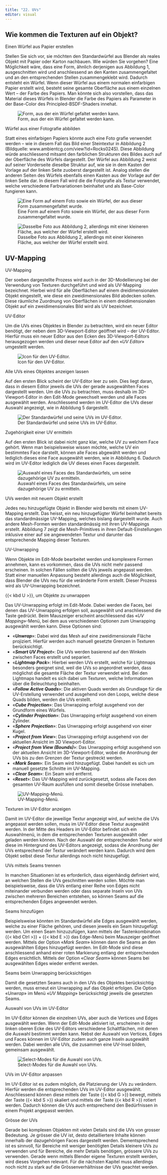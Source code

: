 ```yaml
---
title: "22. UVs"
editor: visual
---
```


## Wie kommen die Texturen auf ein Objekt?

::: column-margin
Einen Würfel aus Papier erstellen
:::

Stellen Sie sich vor, sie möchten den Standardwürfel aus Blender als reales Objekt mit Papier oder Karton nachbauen. Wie würden Sie vorgehen? Eine Möglichkeit wäre, dass eine Form, ähnlich derjenigen aus Abbildung 1, ausgeschnitten wird und anschliessend an den Kanten zusammengefaltet und an den entsprechenden Stellen zusammengeklebt wird. Dadurch entsteht ein Würfel. Wenn dieser Würfel aus einem normalen einfarbigen Papier erstellt wird, besteht seine gesamte Oberfläche aus einem einzelnen Wert – der Farbe des Papiers. Man könnte sich also vorstellen, dass das Material dieses Würfels in Blender die Farbe des Papiers als Parameter in der Base-Color des Principled-BSDF-Shaders innehat.

![Form, aus der ein Würfel gefaltet werden kann.](Images/Chapter_22/Texturvorlage.png){#fig-1_1 fig-align="left"}

::: column-margin
Würfel aus einer Fotografie abbilden
:::

Statt eines einfarbigen Papiers könnte auch eine Foto grafie verwendet werden – wie in diesem Fall das Bild einer Steintextur in Abbildung 2 (Bildquelle: www.ambientcg.com/view?id=Rocks024S). Diese Abbildung würde anschliessend mitsamt den farblichen Strukturen des Bildes auch auf der Oberfläche des Würfels dargestellt. Der Würfel aus Abbildung 2 weist auf seiner Vorderseite dieselbe Struktur auf, wie sie in dem Kasten der Vorlage auf der linken Seite zuoberst dargestellt ist. Analog stellen die anderen Seiten des Würfels ebenfalls einen Kasten aus der Vorlage auf der linken Seite dar. In diesem Fall wird die die Fotografie als Textur verwendet, welche verschiedene Farbvariationen beinhaltet und als Base-Color fungieren kann.

![Eine Form auf einem Foto sowie ein Würfel, der aus dieser Form zusammengefaltet wurde.](Images/Chapter_22/Bigstones%20texture%20and%20cube.png){#fig-1_2 fig-align="left"}

![Dasselbe Foto aus Abbildung 2, allerdings mit einer kleineren Fläche, aus welcher der Würfel erstellt wird.](Images/Chapter_22/smallstones%20texture%20and%20cube.png){#fig-1_3 fig-align="left"}

## UV-Mapping

::: column-margin
UV-Mapping
:::

Der soeben dargestellte Prozess wird auch in der 3D-Modellierung bei der Verwendung von Texturen durchgeführt und wird als UV-Mapping bezeichnet. Hierbei wird für alle Oberflächen auf einem dreidimensionalen Objekt eingestellt, wie diese ein zweidimensionales Bild abdecken sollen. Diese räumliche Zuordnung von Oberflächen in einem dreidimensionalen Objekt auf ein zweidimensionales Bild wird als UV bezeichnet.

::: column-margin
UV-Editor
:::

Um die UVs eines Objektes in Blender zu betrachten, wird ein neuer Editor benötigt, der neben dem 3D-Viewport-Editor geöffnet wird – der UV-Editor. Hierfür muss ein neuer Editor aus den Ecken des 3D-Viewport-Editors herausgezogen werden und dieser neue Editor auf den «*UV Editor*» umgestellt werden.

![Icon für den UV-Editor.](Images/Chapter_22/Icon_UV_Editor.png){#fig-1_4 fig-align="left"}

::: column-margin
Alle UVs eines Objektes anzeigen lassen
:::

Auf den ersten Blick scheint der UV-Editor leer zu sein. Dies liegt daran, dass in diesem Editor jeweils die UVs der gerade ausgewählten Faces dargestellt werden. Um die UVs zu betrachten, muss deshalb im 3D-Viewport-Editor in den Edit-Mode gewechselt werden und alle Faces ausgewählt werden. Anschliessend werden im UV-Editor die UVs dieser Auswahl angezeigt, wie in Abbildung 5 dargestellt.

![Der Standardwürfel und seine UVs im UV-Editor.](Images/Chapter_22/UV-Editor.png){#fig-1_5 fig-align="left"}

::: column-margin
Zugehörigkeit einer UV ermitteln
:::

Auf den ersten Blick ist dabei nicht ganz klar, welche UV zu welchem Face gehört. Wenn man beispielsweise wissen möchte, welche UV ein bestimmtes Face darstellt, können alle Faces abgewählt werden und lediglich dieses eine Face ausgewählt werden, wie in Abbildung 6. Dadurch wird im UV-Editor lediglich die UV dieses einen Faces dargestellt.

![Auswahl eines Faces des Standardwürfels, um seine dazugehörige UV zu ermitteln.](Images/Chapter_22/UV%20with%20Seam.png){#fig-1_6 fig-align="left"}

::: column-margin
UVs werden mit neuem Objekt erstellt
:::

Jedes neu hinzugefügte Objekt in Blender wird bereits mit einem UV-Mapping erstellt. Das heisst, ein neu hinzugefügter Würfel beinhaltet bereits das standardmässige UV-Mapping, welches bislang dargestellt wurde. Auch andere Mesh-Formen werden standardmässig mit ihren UV-Mappings erstellt. Abbildung 7 zeigt die Mesh-Primitives in ihren Default-Einstellungen inklusive einer auf sie angewendeten Textur und darunter das entsprechende Mapping dieser Texturen.

::: column-margin
UV-Unwrapping
:::

Wenn Objekte im Edit-Mode bearbeitet werden und komplexere Formen annehmen, kann es vorkommen, dass die UVs nicht mehr passend erscheinen. In solchen Fällen sollten die UVs jeweils angepasst werden. Statt einer manuellen Anpassung besteht allerdings auch die Möglichkeit, dass Blender die UVs neu für die veränderte Form erstellt. Dieser Prozess wird als UV-Unwrapping bezeichnet.

::: column-margin
{{< kbd U >}}, um Objekte zu unwrappen
:::

Das UV-Unwrapping erfolgt im Edit-Mode. Dabei werden die Faces, bei denen das UV-Unwrapping erfolgen soll, ausgewählt und anschliessend die Taste gedrückt. Beim Mauszeiger erscheint anschliessend das «*UV Mapping*»-Menü, bei dem aus verschiedenen Optionen zum Unwrapping ausgewählt werden kann. Diese Optionen sind:

-   «***Unwrap***»: Dabei wird das Mesh auf eine zweidimensionale Fläche projiziert. Hierfür werden auch manuell gesetzte Grenzen in Texturen berücksichtigt.
-   «***Smart UV Project***»: Die UVs werden basierend auf den Winkeln zwischen Faces erstellt und separiert.
-   «***Lightmap Pack***»: Hierbei werden UVs erstellt, welche für Lightmaps besonders geeignet sind, weil die UVs so angeordnet werden, dass möglichst die gesamte Fläche der Textur verwendet wird. Bei den Lightmaps handelt es sich dabei um Texturen, welche Informationen über die Beleuchtung beinhalten.
-   «***Follow Active Quads***»: Die aktiven Quads werden als Grundlage für die UV-Erstellung verwendet und ausgehend von den Loops, welche diese Quads bilden, werden die UVs erstellt.
-   «***Cube Projection***»: Das Unwrapping erfolgt ausgehend von der Grundform eines Würfels.
-   «***Cylinder Projection***»: Das Unwrapping erfolgt ausgehend von einem Zylinder.
-   «***Sphere Projection***»: Das Unwrapping erfolgt ausgehend von einer Kugel.
-   «***Project from View***»: Das Unwrapping erfolgt ausgehend von der aktuellen Ansicht im 3D Viewport-Editor.
-   «***Project from View (Bounds)***»: Das Unwrapping erfolgt ausgehend von der aktuellen Ansicht im 3D-Viewport-Editor, wobei die Anordnung der UVs bis zu den Grenzen der Textur gestreckt werden.
-   «***Mark Seam***»: Ein Seam wird hinzugefügt. Dabei handelt es sich um manuell gesetzte Schnitte im UV-Mapping.
-   «***Clear Seam***»: Ein Seam wird entfernt.
-   «***Reset***»: Das UV-Mapping wird zurückgesetzt, sodass alle Faces den gesamten UV-Raum ausfüllen und somit dieselbe Grösse innehaben.

![UV-Mapping-Menü.](Images/Chapter_22/UV-Unwrapping%20Menü.png){#fig-1_8 fig-align="left"}

::: column-margin
Texturen im UV-Editor anzeigen
:::

Damit im UV-Editor die jeweilige Textur angezeigt wird, auf welche die UVs angepasst werden sollen, muss im UV-Editor diese Textur ausgewählt werden. In der Mitte des Headers im UV-Editor befindet sich ein Auswahlmenü, in dem die entsprechenden Texturen ausgewählt oder geladen werden können. Nach der Auswahl der entsprechenden Textur wird diese im Hintergrund des UV-Editors angezeigt, sodass die Anordnung der UVs entsprechend der Textur verändert werden kann. Dadurch wird dem Objekt selbst diese Textur allerdings noch nicht hinzugefügt.

::: column-margin
UVs mittels Seams trennen
:::

In manchen Situationen ist es erforderlich, dass eigenhändig definiert wird, an welchen Stellen die UVs geschnitten werden sollen. Möchte man beispielsweise, dass die UVs entlang einer Reihe von Edges nicht miteinander verbunden werden oder dass separate Inseln von UVs zwischen mehreren Bereichen entstehen, so können Seams auf die entsprechenden Edges angewendet werden.

::: column-margin
Seams hinzufügen
:::

Beispielsweise könnten im Standardwürfel alle Edges ausgewählt werden, welche zu einer Fläche gehören, und diesen jeweils ein Seam hinzugefügt werden. Um einen Seam hinzuzufügen, kann mittels der Tastenkombination {{< kbd Ctrl >}} + {{< kbd E >}} das Edge-Menü beim Mauszeiger geöffnet werden. Mittels der Option «*Mark Seam*» können dann die Seams an den ausgewählten Edges hinzugefügt werden. Im Edit-Mode sind diese anschliessend anhand einer roten Markierung entlang der entsprechenden Edges ersichtlich. Mittels der Option «*Clear Seam*» können Seams bei ausgewählten Edges wieder entfernt werden.

::: column-margin
Seams beim Unwrapping berücksichtigen
:::

Damit die gesetzten Seams auch in den UVs des Objektes berücksichtig werden, muss erneut ein Unwrapping auf das Objekt erfolgen. Die Option «*Unwrap*» im Menü «*UV Mapping*» berücksichtigt jeweils die gesetzten Seams.

::: column-margin
Auswahl von UVs im UV-Editor
:::

Im UV-Editor können die einzelnen UVs, aber auch die Vertices und Edges ausgewählt werden. Wenn der Edit-Mode aktiviert ist, erscheinen in der linken oberen Ecke des UV-Editors verschiedene Schaltflächen, mit denen die Auswahl bestimmt werden kann. Nebst der Auswahl von Vertices, Edges und Faces können im UV-Editor zudem auch ganze Inseln ausgewählt werden. Dabei werden alle UVs, die zusammen eine UV-Insel bilden, gemeinsam ausgewählt.

![Select-Modes für die Auwahl von UVs.](Images/Chapter_22/Icons_UV_Editor_Selections.png){fig-align="left"}

::: column-margin
UVs im UV-Editor anpassen
:::

Im UV-Editor ist es zudem möglich, die Platzierung der UVs zu verändern. Hierfür werden die entsprechenden UVs im UV-Editor ausgewählt. Anschliessend können diese mittels der Taste {{< kbd G >}} bewegt, mittels der Taste {{< kbd S >}} skaliert und mittels der Taste {{< kbd R >}} rotiert werden. Dadurch können die UVs auch entsprechend den Bedürfnissen in einem Projekt angepasst werden.

::: column-margin
Grösse der UVs
:::

Gerade bei komplexen Objekten mit vielen Details sind die UVs von grosser Bedeutung. Je grösser die UV ist, desto detailliertere Inhalte können innerhalb der dazugehörigen Faces dargestellt werden. Dementsprechend ist es sinnvoll, für Bereiche mit weniger benötigten Details kleinere UVs zu verwenden und für Bereiche, die mehr Details benötigen, grössere UVs zu verwenden. Gerade wenn mittels Blender eigene Texturen erstellt werden, wird dieses Vorgehen relevant. Für die nächsten Kapitel muss allerdings noch nicht zu stark auf die Grössenverhältnisse der UVs geachtet werden.

